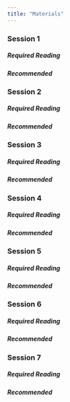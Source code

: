 ```yaml
---
title: "Materials"
---
```


### Session 1

##### Required Reading 
##### Recommended 

### Session 2

##### Required Reading 
##### Recommended 

### Session 3

##### Required Reading 
##### Recommended 

### Session 4

##### Required Reading 
##### Recommended 

### Session 5 

##### Required Reading 
##### Recommended 

### Session 6 

##### Required Reading 
##### Recommended 

### Session 7 

##### Required Reading 
##### Recommended 

